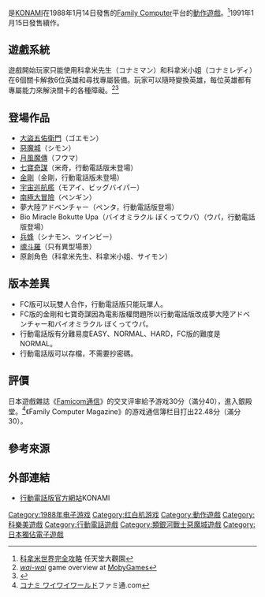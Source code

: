 {{NoteTA
| G1=Games
| 1=zh-cn:科乐美; zh-tw:科拿米;
}}
{{Infobox VG
| title = 科拿米世界
| japanese = コナミワイワイワールド
| image = Waiwaiworldcover.jpg
| caption =
| common = {{vgr|CN|科-{}-乐美世界、柯-{納}-米世界|TW|科-{}-拿米世界、柯拿米世界}}
| genre = [[動作遊戲|動作遊戲]]
| platforms = [[Family_Computer|Family Computer]]、[[行動電話|行動電話]]
| developer = [[KONAMI|KONAMI]]
| publisher = KONAMI
| distributor =
| director =
| producer =
| designer =
| writer =
| programmer = 青山和浩、徳田典、小川光章
| composer = 坂元信也、松尾重政、藤尾敦
| artist = 月仲本、日下進
| series = 科拿米世界系列
| engine =
| modes = [[單人電子遊戲|單人]]、[[多人電子遊戲|多人]]
| released = '''Family Computer'''{{vgr|JP|January 14, 1988}}'''行動電話'''{{vgr|JP|April 5, 2006}}
}}

{{Vgname|科拿米世界|ja=コナミワイワイワールド，Konami Wai Wai World}}是[[KONAMI|KONAMI]]在1988年1月14日發售的[[Family_Computer|Family Computer]]平台的[[動作遊戲|動作遊戲]]。<ref>[http://famicom.tw/game/wt/konamiwld/ 科拿米世界完全攻略] {{Wayback|url=http://famicom.tw/game/wt/konamiwld/ |date=20151011185905 }}任天堂大觀園{{zh-tw}}</ref>1991年1月15日發售續作{{vgname|科拿米世界2|ja=コナミワイワイワールド2 SOS!!パセリ城|bold=no}}。

==遊戲系統==
遊戲開始玩家只能使用科拿米先生（コナミマン）和科拿米小姐（コナミレディ）在6個關卡解救6位英雄和尋找專屬裝備。玩家可以隨時變換英雄，每位英雄都有專屬能力來解決關卡的各種障礙。<ref name="mobygames">[http://www.mobygames.com/game/nes/wai-wai-world ''wai-wai''] game overview at [[MobyGames|MobyGames]]</ref><ref>{{cite web |title=【ヒャダイン】「アベンジャーズ」は21世紀の「コナミワイワイワールド」だ！ なんつって |url=https://www.4gamer.net/games/095/G009575/20120824097/ |website=4gamer.net |language=ja |date=2012-08-31}}</ref>

==登場作品==
*[[大盜五佑衛門|大盜五佑衛門]]（ゴエモン）
*[[惡魔城_(遊戲)|惡魔城]]（シモン）
*[[月風魔傳|月風魔傳]]（フウマ）
*[[七寶奇謀_(遊戲)|七寶奇謀]]（米奇，行動電話版未登場）
*[[金剛_(怪獸)|金剛]]（金剛，行動電話版未登場）
*[[宇宙巡航艦_(遊戲)|宇宙巡航艦]]（モアイ、ビッグバイパー）
*[[南極大冒險_(遊戲)|南極大冒險]]（ペンギン）
*夢大陸アドベンチャー（ペンタ，行動電話版登場）
*Bio Miracle Bokutte Upa（バイオミラクル ぼくってウパ）（ウパ，行動電話版登場）
*[[兵蜂|兵蜂]]（シナモン、ツインビー）
*[[魂斗羅|魂斗羅]]（只有異型場景）
*原創角色（科拿米先生、科拿米小姐、サイモン）

==版本差異==
*FC版可以玩雙人合作，行動電話版只能玩單人。
*FC版的金剛和七寶奇謀因為電影版權問題所以行動電話版改成夢大陸アドベンチャー和バイオミラクル ぼくってウパ。
*行動電話版有分難易度EASY、NORMAL、HARD，FC版的難度是NORMAL。
*行動電話版可以存檔，不需要抄密碼。

== 評價 ==
日本遊戲雜誌《[[Fami通|Famicom通信]]》的交叉评审給予游戏30分（滿分40），進入銀殿堂。<ref>[https://www.famitsu.com/cominy/?m=pc&a=page_h_title&title_id=4427 コナミ ワイワイワールド]ファミ通.com{{ja}}</ref>《Family Computer Magazine》的游戏通信簿栏目打出22.48分（滿分30）。

== 參考來源 ==
{{reflist}}

== 外部連結 ==

* [http://www.konami.jp/mobile/appli/waiwai.html 行動電話版官方網站]KONAMI{{ja}}

{{DEFAULTSORT:Konami Wai Wai World}}
[[Category:1988年电子游戏|Category:1988年电子游戏]]
[[Category:红白机游戏|Category:红白机游戏]]
[[Category:動作遊戲|Category:動作遊戲]]
[[Category:科樂美遊戲|Category:科樂美遊戲]]
[[Category:行動電話遊戲|Category:行動電話遊戲]]
[[Category:類銀河戰士惡魔城遊戲|Category:類銀河戰士惡魔城遊戲]]
[[Category:日本獨佔電子遊戲|Category:日本獨佔電子遊戲]]